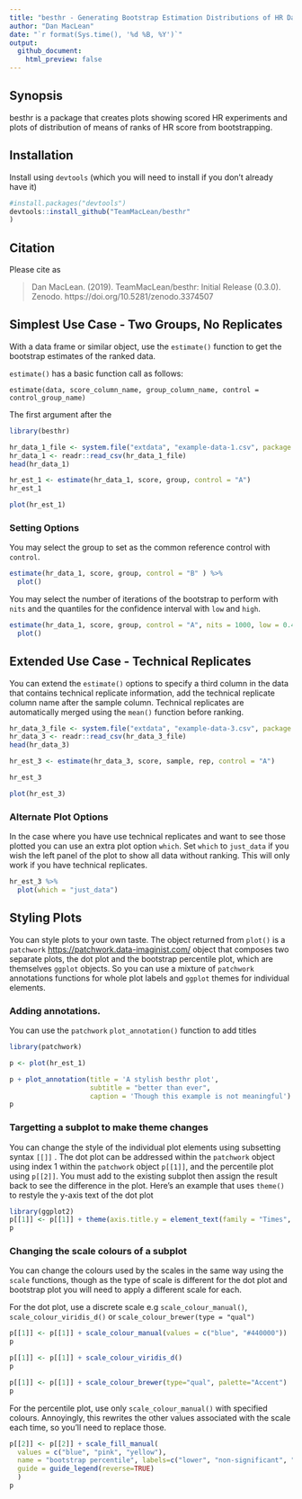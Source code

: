 ```yaml
---
title: "besthr - Generating Bootstrap Estimation Distributions of HR Data"
author: "Dan MacLean"
date: "`r format(Sys.time(), '%d %B, %Y')`"
output: 
  github_document:
    html_preview: false
---
```


  <!-- badges: start -->
  <!-- badges: end -->

## Synopsis

besthr is a package that creates plots showing scored HR experiments and plots of distribution of means of ranks of HR score from bootstrapping.


## Installation

Install using `devtools` (which you will need to install if you don't already have it)

```r
#install.packages("devtools")
devtools::install_github("TeamMacLean/besthr"
)
```

## Citation

Please cite as 

> Dan MacLean. (2019). TeamMacLean/besthr: Initial Release (0.3.0). Zenodo. https://doi.org/10.5281/zenodo.3374507

## Simplest Use Case - Two Groups, No Replicates

With a data frame or similar object, use the `estimate()` function to get the bootstrap estimates of the ranked data.

`estimate()` has a basic function call as follows:

`estimate(data, score_column_name, group_column_name, control = control_group_name)`

The first argument after the 

```r
library(besthr)

hr_data_1_file <- system.file("extdata", "example-data-1.csv", package = "besthr")
hr_data_1 <- readr::read_csv(hr_data_1_file)
head(hr_data_1)

hr_est_1 <- estimate(hr_data_1, score, group, control = "A")
hr_est_1

plot(hr_est_1)
```


### Setting Options

You may select the group to set as the common reference control with `control`.

```r
estimate(hr_data_1, score, group, control = "B" ) %>%
  plot()
```

You may select the number of iterations of the bootstrap to perform with `nits` and the quantiles for the confidence interval with `low` and `high`.

```r
estimate(hr_data_1, score, group, control = "A", nits = 1000, low = 0.4, high = 0.6) %>%
  plot()
```
  
## Extended Use Case - Technical Replicates

You can extend the `estimate()` options to specify a third column in the data that contains technical replicate information, add the technical replicate column name after the sample column. Technical replicates are automatically merged using the `mean()` function before ranking.

```r

hr_data_3_file <- system.file("extdata", "example-data-3.csv", package = "besthr")
hr_data_3 <- readr::read_csv(hr_data_3_file)
head(hr_data_3)

hr_est_3 <- estimate(hr_data_3, score, sample, rep, control = "A")

hr_est_3

plot(hr_est_3)

```

### Alternate Plot Options

In the case where you have use technical replicates and want to see those plotted you can use an extra plot option `which`. Set `which` to `just_data` if you wish the left panel of the plot to show all data without ranking. This will only work if you have technical replicates.

```r

hr_est_3 %>% 
  plot(which = "just_data")
```

## Styling Plots

You can style plots to your own taste. The object returned from `plot()` is a `patchwork` [https://patchwork.data-imaginist.com/](https://patchwork.data-imaginist.com/) object that composes two separate plots, the dot plot and the bootstrap percentile plot, which are themselves `ggplot` objects. So you can use a mixture of `patchwork` annotations functions for whole plot labels and `ggplot` themes for individual elements. 

### Adding annotations.

You can use the `patchwork` `plot_annotation()` function to add titles

```r
library(patchwork)

p <- plot(hr_est_1)

p + plot_annotation(title = 'A stylish besthr plot', 
                    subtitle = "better than ever", 
                    caption = 'Though this example is not meaningful')
p


```


### Targetting a subplot to make theme changes

You can change the style of the individual plot elements using subsetting syntax `[[]]` . The dot plot can be addressed within the `patchwork` object using index 1 within the `patchwork` object `p[[1]]`, and the percentile plot using `p[[2]]`. You must add to the existing subplot then assign the result back to see the difference in the plot. Here's an example that uses `theme()` to restyle the y-axis text of the dot plot

```r
library(ggplot2)
p[[1]] <- p[[1]] + theme(axis.title.y = element_text(family = "Times", colour="blue", size=24))
p
```


### Changing the scale colours of a subplot

You can change the colours used by the scales in the same way using the `scale` functions, though as the type of scale is different for the dot plot and bootstrap plot you will need to apply a different scale for each.

For the dot plot, use a discrete scale e.g `scale_colour_manual()`, `scale_colour_viridis_d()` or `scale_colour_brewer(type = "qual")`

```r
p[[1]] <- p[[1]] + scale_colour_manual(values = c("blue", "#440000"))
p

p[[1]] <- p[[1]] + scale_colour_viridis_d()
p

p[[1]] <- p[[1]] + scale_colour_brewer(type="qual", palette="Accent")
p
```

For the percentile plot, use only `scale_colour_manual()` with specified colours. Annoyingly, this rewrites the other values associated with the scale each time, so you'll need to replace those.

```r
p[[2]] <- p[[2]] + scale_fill_manual(
  values = c("blue", "pink", "yellow"),
  name = "bootstrap percentile", labels=c("lower", "non-significant", "higher"),
  guide = guide_legend(reverse=TRUE)
  )
p
```


